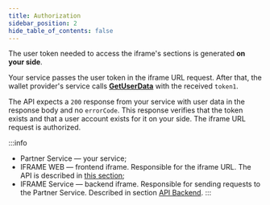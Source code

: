 ```yaml
---
title: Authorization
sidebar_position: 2
hide_table_of_contents: false
---
```





The user token needed to access the iframe's sections is generated
**on your side**.

Your service passes the user token in the iframe URL request.
After that, the wallet provider's service calls
[**GetUserData**](/backend/API#operation/GetUserData) with the received
`token1`.

The API expects a `200` response from your service with user data in the
response body and no `errorCode`. This response verifies that the token exists
and that a user account exists for it on your side. The iframe URL request is
authorized.

<DiagAuth/>

:::info
*   Partner Service — your service;
*   IFRAME WEB — frontend iframe. Responsible for the iframe URL. The API is
    described in [this section](/category/api-frontend);
*   IFRAME Service — backend iframe. Responsible for sending requests to the
    Partner Service. Described in section [API Backend](/category/api-backend).
:::
